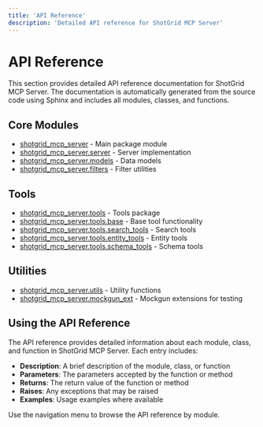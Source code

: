 ```yaml
---
title: 'API Reference'
description: 'Detailed API reference for ShotGrid MCP Server'
---
```


# API Reference

This section provides detailed API reference documentation for ShotGrid MCP Server. The documentation is automatically generated from the source code using Sphinx and includes all modules, classes, and functions.

## Core Modules

- [shotgrid_mcp_server](/api/shotgrid_mcp_server) - Main package module
- [shotgrid_mcp_server.server](/api/shotgrid_mcp_server.server) - Server implementation
- [shotgrid_mcp_server.models](/api/shotgrid_mcp_server.models) - Data models
- [shotgrid_mcp_server.filters](/api/shotgrid_mcp_server.filters) - Filter utilities

## Tools

- [shotgrid_mcp_server.tools](/api/shotgrid_mcp_server.tools) - Tools package
- [shotgrid_mcp_server.tools.base](/api/shotgrid_mcp_server.tools.base) - Base tool functionality
- [shotgrid_mcp_server.tools.search_tools](/api/shotgrid_mcp_server.tools.search_tools) - Search tools
- [shotgrid_mcp_server.tools.entity_tools](/api/shotgrid_mcp_server.tools.entity_tools) - Entity tools
- [shotgrid_mcp_server.tools.schema_tools](/api/shotgrid_mcp_server.tools.schema_tools) - Schema tools

## Utilities

- [shotgrid_mcp_server.utils](/api/shotgrid_mcp_server.utils) - Utility functions
- [shotgrid_mcp_server.mockgun_ext](/api/shotgrid_mcp_server.mockgun_ext) - Mockgun extensions for testing

## Using the API Reference

The API reference provides detailed information about each module, class, and function in ShotGrid MCP Server. Each entry includes:

- **Description**: A brief description of the module, class, or function
- **Parameters**: The parameters accepted by the function or method
- **Returns**: The return value of the function or method
- **Raises**: Any exceptions that may be raised
- **Examples**: Usage examples where available

Use the navigation menu to browse the API reference by module.
